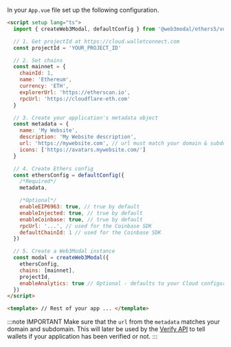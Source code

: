 
In your `App.vue` file set up the following configuration.

```html
<script setup lang="ts">
  import { createWeb3Modal, defaultConfig } from '@web3modal/ethers5/vue'

  // 1. Get projectId at https://cloud.walletconnect.com
  const projectId = 'YOUR_PROJECT_ID'

  // 2. Set chains
  const mainnet = {
    chainId: 1,
    name: 'Ethereum',
    currency: 'ETH',
    explorerUrl: 'https://etherscan.io',
    rpcUrl: 'https://cloudflare-eth.com'
  }

  // 3. Create your application's metadata object
  const metadata = {
    name: 'My Website',
    description: 'My Website description',
    url: 'https://mywebsite.com', // url must match your domain & subdomain
    icons: ['https://avatars.mywebsite.com/']
  }

  // 4. Create Ethers config
  const ethersConfig = defaultConfig({
    /*Required*/
    metadata,

    /*Optional*/
    enableEIP6963: true, // true by default
    enableInjected: true, // true by default
    enableCoinbase: true, // true by default
    rpcUrl: '...', // used for the Coinbase SDK
    defaultChainId: 1 // used for the Coinbase SDK
  })

  // 5. Create a Web3Modal instance
  const modal = createWeb3Modal({
    ethersConfig,
    chains: [mainnet],
    projectId,
    enableAnalytics: true // Optional - defaults to your Cloud configuration
  })
</script>

<template> // Rest of your app ... </template>
```

:::note IMPORTANT
Make sure that the `url` from the `metadata` matches your domain and subdomain. This will later be used by the [Verify API](../../../cloud/verify.mdx) to tell wallets if your application has been verified or not.
:::
